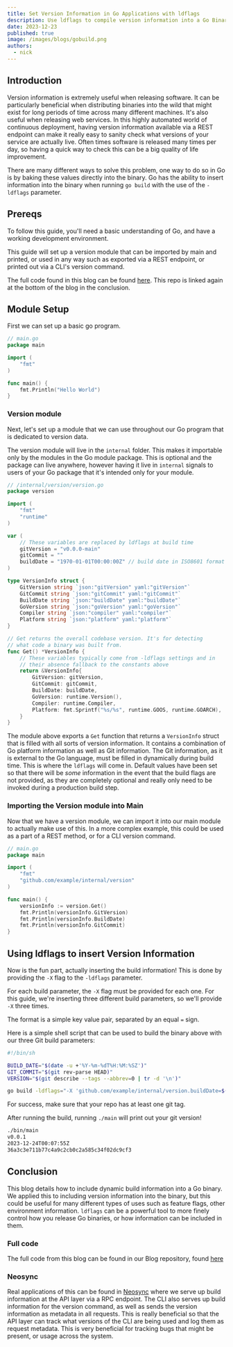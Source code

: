 ```yaml
---
title: Set Version Information in Go Applications with ldflags
description: Use ldflags to compile version information into a Go Binary. This is useful for tracking version information across Go Binary releases.
date: 2023-12-23
published: true
image: /images/blogs/gobuild.png
authors:
  - nick
---
```


## Introduction

Version information is extremely useful when releasing software. It can be particularly beneficial when distributing binaries into the wild that might exist for long periods of time across many different machines. It's also useful when releasing web services. In this highly automated world of continuous deployment, having version information available via a REST endpoint can make it really easy to sanity check what versions of your service are actually live. Often times software is released many times per day, so having a quick way to check this can be a big quality of life improvement.

There are many different ways to solve this problem, one way to do so in Go is by baking these values directly into the binary. Go has the ability to insert information into the binary when running `go build` with the use of the `-ldflags` parameter.

## Prereqs

To follow this guide, you'll need a basic understanding of Go, and have a working development environment.

This guide will set up a version module that can be imported by main and printed, or used in any way such as exported via a REST endpoint, or printed out via a CLI's version command.

The full code found in this blog can be found [here](https://github.com/nucleuscloud/blog-code/tree/main/version-blog). This repo is linked again at the bottom of the blog in the conclusion.

## Module Setup

First we can set up a basic go program.

```go
// main.go
package main

import (
	"fmt"
)

func main() {
	fmt.Println("Hello World")
}
```

### Version module

Next, let's set up a module that we can use throughout our Go program that is dedicated to version data.

The version module will live in the `internal` folder. This makes it importable only by the modules in the Go module package. This is optional and the package can live anywhere, however having it live in `internal` signals to users of your Go package that it's intended only for your module.

```go
// /internal/version/version.go
package version

import (
	"fmt"
	"runtime"
)

var (
	// These variables are replaced by ldflags at build time
	gitVersion = "v0.0.0-main"
	gitCommit = ""
	buildDate = "1970-01-01T00:00:00Z" // build date in ISO8601 format
)

type VersionInfo struct {
	GitVersion string `json:"gitVersion" yaml:"gitVersion"`
	GitCommit string `json:"gitCommit" yaml:"gitCommit"`
	BuildDate string `json:"buildDate" yaml:"buildDate"`
	GoVersion string `json:"goVersion" yaml:"goVersion"`
	Compiler string `json:"compiler" yaml:"compiler"`
	Platform string `json:"platform" yaml:"platform"`
}

// Get returns the overall codebase version. It's for detecting
// what code a binary was built from.
func Get() *VersionInfo {
	// These variables typically come from -ldflags settings and in
	// their absence fallback to the constants above
	return &VersionInfo{
		GitVersion: gitVersion,
		GitCommit: gitCommit,
		BuildDate: buildDate,
		GoVersion: runtime.Version(),
		Compiler: runtime.Compiler,
		Platform: fmt.Sprintf("%s/%s", runtime.GOOS, runtime.GOARCH),
	}
}
```

The module above exports a `Get` function that returns a `VersionInfo` struct that is filled with all sorts of version information. It contains a combination of Go platform information as well as Git information.
The Git information, as it is external to the Go language, must be filled in dynamically during build time. This is where the `ldflags` will come in. Default values have been set so that there will be _some_ information in the event that the build flags are not provided, as they are completely optional and really only need to be invoked during a production build step.

### Importing the Version module into Main

Now that we have a version module, we can import it into our main module to actually make use of this.
In a more complex example, this could be used as a part of a REST method, or for a CLI version command.

```go
// main.go
package main

import (
	"fmt"
	"github.com/example/internal/version"
)

func main() {
	versionInfo := version.Get()
	fmt.Println(versionInfo.GitVersion)
	fmt.Println(versionInfo.BuildDate)
	fmt.Println(versionInfo.GitCommit)
}
```

## Using ldflags to insert Version Information

Now is the fun part, actually inserting the build information!
This is done by providing the `-X` flag to the `-ldflags` parameter.

For each build parameter, the `-X` flag must be provided for each one. For this guide, we're inserting three different build parameters, so we'll provide `-X` three times.

The format is a simple key value pair, separated by an equal `=` sign.

Here is a simple shell script that can be used to build the binary above with our three Git build parameters:

```sh
#!/bin/sh

BUILD_DATE="$(date -u +'%Y-%m-%dT%H:%M:%SZ')"
GIT_COMMIT="$(git rev-parse HEAD)"
VERSION="$(git describe --tags --abbrev=0 | tr -d '\n')"

go build -ldflags="-X 'github.com/example/internal/version.buildDate=$(BUILD_DATE)' -X 'github.com/example/internal/version.gitCommit=${GIT_COMMIT}' -X 'github.com/example/internal/version.gitVersion=${VERSION}'" *.go

```

For success, make sure that your repo has at least one git tag.

After running the build, running `./main` will print out your git version!

```sh
./bin/main
v0.0.1
2023-12-24T00:07:55Z
36a3c3e711b77c4a9c2cb0c2a585c34f02dc9cf3
```

## Conclusion

This blog details how to include dynamic build information into a Go binary. We applied this to including version information into the binary, but this could be useful for many different types of uses such as feature flags, other environment information. `ldflags` can be a powerful tool to more finely control how you release Go binaries, or how information can be included in them.

### Full code

The full code from this blog can be found in our Blog repository, found [here](https://github.com/nucleuscloud/blog-code/tree/main/version-blog)

### Neosync

Real applications of this can be found in [Neosync](https://github.com/nucleuscloud/neosync) where we serve up build information at the API layer via a RPC endpoint. The CLI also serves up build information for the version command, as well as sends the version information as metadata in all requests. This is really beneficial so that the API layer can track what versions of the CLI are being used and log them as request metadata. This is very beneficial for tracking bugs that might be present, or usage across the system.
